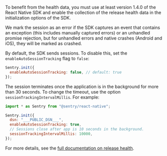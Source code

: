 To benefit from the health data, you must use at least version 1.4.0 of the React Native SDK and enable the collection of the release health data in the initialization options of the SDK.

We mark the session as an error if the SDK captures an event that contains an exception (this includes manually captured errors) or an unhandled promise rejection, but for unhandled errors and native crashes (Android and iOS), they will be marked as crashed.

By default, the SDK sends sessions. To disable this, set the `enableAutoSessionTracking` flag to `false`:

```javascript
Sentry.init({
  enableAutoSessionTracking: false, // default: true
});
```

The session terminates once the application is in the background for more than 30 seconds. To change the timeout, use the option `sessionTrackingIntervalMillis`. For example:


```javascript
import * as Sentry from "@sentry/react-native";

Sentry.init({
  dsn: "___PUBLIC_DSN___",
  enableAutoSessionTracking: true,
  // Sessions close after app is 10 seconds in the background.
  sessionTrackingIntervalMillis: 10000,
});
```

For more details, see the [full documentation on release health](/product/releases/health/).
